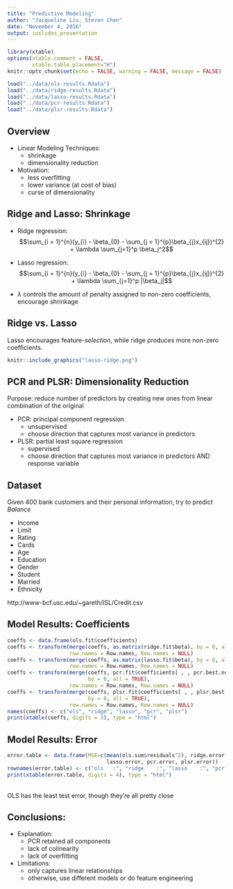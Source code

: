 ---
title: "Predictive Modeling"
author: "Jacqueline Liu, Steven Chen"
date: "November 4, 2016"
output: ioslides_presentation
---

```{r setup, include=FALSE}
library(xtable)
options(xtable.comment = FALSE,
        xtable.table.placement="H")
knitr::opts_chunk$set(echo = FALSE, warning = FALSE, message = FALSE)

load("../data/ols-results.Rdata")
load("../data/ridge-results.Rdata")
load("../data/lasso-results.Rdata")
load("../data/pcr-results.Rdata")
load("../data/plsr-results.Rdata")
```

## Overview

- Linear Modeling Techniques:
    * shrinkage
    * dimensionality reduction
- Motivation:
    * less overfitting
    * lower variance (at cost of bias)
    * curse of dimensionality

## Ridge and Lasso: Shrinkage

- Ridge regression:
$$\sum_{i = 1}^{n}(y_{i} - \beta_{0} - \sum_{j = 1}^{p}\beta_{j}x_{ij})^{2} + \lambda \sum_{j=1}^p \beta_j^2$$

- Lasso regression:
$$\sum_{i = 1}^{n}(y_{i} - \beta_{0} - \sum_{j = 1}^{p}\beta_{j}x_{ij})^{2} + \lambda \sum_{j=1}^p |\beta_j|$$

- $\lambda$ controls the amount of penalty assigned to non-zero coefficients, encourage shrinkage

## Ridge vs. Lasso

Lasso encourages feature-_selection_, while ridge produces more non-zero coefficients. 

```{r, out.width = "500px", echo=FALSE, fig.align = "center", fig.cap = "From: An Introduction to Statistical Learning, by James et al"}
knitr::include_graphics("lasso-ridge.png")
```

## PCR and PLSR: Dimensionality Reduction

Purpose: reduce number of predictors by creating new ones from linear combination of the original

- PCR: principal component regression
    * unsupervised
    * choose direction that captures most variance in predictors
- PLSR: partial least square regression
    * supervised
    * choose direction that captures most variance in predictors AND response variable

## Dataset {.smaller}
Given 400 bank customers and their personal information, try to predict _Balance_

- Income
- Limit
- Rating
- Cards
- Age
- Education
- Gender
- Student
- Married
- Ethnicity

http://www-bcf.usc.edu/~gareth/ISL/Credit.csv

## Model Results: Coefficients

```{r, results='asis'}
coeffs <- data.frame(ols.fit$coefficients)
coeffs <- transform(merge(coeffs, as.matrix(ridge.fit$beta), by = 0, all = TRUE),
                    row.names = Row.names, Row.names = NULL)
coeffs <- transform(merge(coeffs, as.matrix(lasso.fit$beta), by = 0, all = TRUE),
                    row.names = Row.names, Row.names = NULL)
coeffs <- transform(merge(coeffs, pcr.fit$coefficients[ , , pcr.best.ncomp],
                          by = 0, all = TRUE),
                    row.names = Row.names, Row.names = NULL)
coeffs <- transform(merge(coeffs, plsr.fit$coefficients[ , , plsr.best.ncomp],
                          by = 0, all = TRUE),
                    row.names = Row.names, Row.names = NULL)
names(coeffs) <- c("ols", "ridge", "lasso", "pcr", "plsr")
print(xtable(coeffs, digits = 3), type = "html")
```

## Model Results: Error
```{r, results = "asis"}
error.table <- data.frame(MSE=c(mean(ols.sum$residuals^2), ridge.error,
                                lasso.error, pcr.error, plsr.error))
rownames(error.table) <- c("ols   :", "ridge    :", "lasso    :", "pcr    :", "plsr    :")
print(xtable(error.table, digits = 4), type = "html")

```

\
OLS has the least test error, though they're all pretty close

## Conclusions:

- Explanation:
    * PCR retained all components
    * lack of colinearity
    * lack of overfitting
- Limitations:
    * only captures linear relationships
    * otherwise, use different models or do feature engineering
